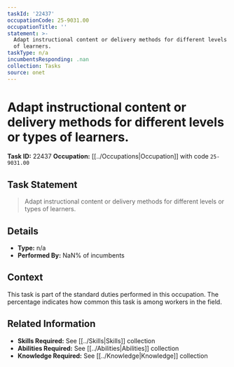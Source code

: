```yaml
---
taskId: '22437'
occupationCode: 25-9031.00
occupationTitle: ''
statement: >-
  Adapt instructional content or delivery methods for different levels or types
  of learners.
taskType: n/a
incumbentsResponding: .nan
collection: Tasks
source: onet
---
```

# Adapt instructional content or delivery methods for different levels or types of learners.

**Task ID:** 22437
**Occupation:** [[../Occupations|Occupation]] with code `25-9031.00`

## Task Statement

> Adapt instructional content or delivery methods for different levels or types of learners.

## Details

- **Type:** n/a
- **Performed By:** NaN% of incumbents

## Context

This task is part of the standard duties performed in this occupation. The percentage indicates how common this task is among workers in the field.

## Related Information

- **Skills Required:** See [[../Skills|Skills]] collection
- **Abilities Required:** See [[../Abilities|Abilities]] collection
- **Knowledge Required:** See [[../Knowledge|Knowledge]] collection
